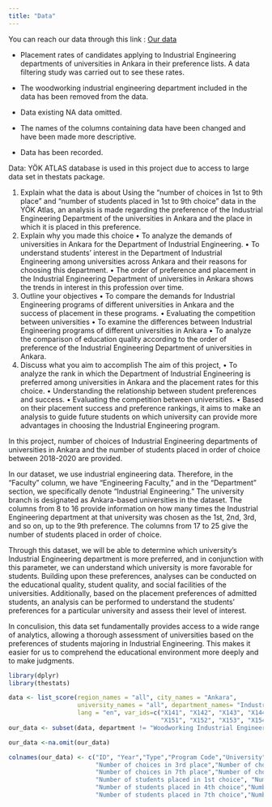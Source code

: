 ```yaml
---
title: "Data"
---
```


You can reach our data through this link : [Our data](https://github.com/emu-hacettepe-analytics/emu430-fall2023-team-emutrend_explorers/blob/master/ourdata.rda)

-   Placement rates of candidates applying to Industrial Engineering departments of universities in Ankara in their preference lists. A data filtering study was carried out to see these rates.

-   The woodworking industrial engineering department included in the data has been removed from the data.

-   Data existing NA data omitted.

-   The names of the columns containing data have been changed and have been made more descriptive.

-   Data has been recorded.

Data:  YÖK ATLAS database is used in this project due to access to large data set in thestats package.

1. Explain what the data is about
Using the "number of choices in 1st to 9th place" and "number of students placed in 1st to 9th choice" data in the YÖK Atlas, an analysis is made regarding the preference of the Industrial Engineering Department of the universities in Ankara and the place in which it is placed in this preference. 
2. Explain why you made this choice
• To analyze the demands of universities in Ankara for the Department of Industrial Engineering. 
• To understand students' interest in the Department of Industrial Engineering among universities across Ankara and their reasons for choosing this department.
• The order of preference and placement in the Industrial Engineering Department of universities in Ankara shows the trends in interest in this profession over time.
3. Outline your objectives
• To compare the demands for Industrial Engineering programs of different universities in Ankara and the success of placement in these programs.
• Evaluating the competition between universities
• To examine the differences between Industrial Engineering programs of different universities in Ankara
• To analyze the comparison of education quality according to the order of preference of the Industrial Engineering Department of universities in Ankara.
4. Discuss what you aim to accomplish
The aim of this project,
• To analyze the rank in which the Department of Industrial Engineering is preferred among universities in Ankara and the placement rates for this choice.
• Understanding the relationship between student preferences and success.
• Evaluating the competition between universities. 
• Based on their placement success and preference rankings, it aims to make an analysis to guide future students on which university can provide more advantages in choosing the Industrial Engineering program.


In this project, number of choices of Industrial Engineering departments of universities in Ankara and the number of students placed in order of choice between 2018-2020 are provided.

In our dataset, we use industrial engineering data. Therefore, in the "Faculty" column, we have "Engineering Faculty," and in the "Department" section, we specifically denote "Industrial Engineering." The university branch is designated as Ankara-based universities in the dataset.
The columns from 8 to 16 provide information on how many times the Industrial Engineering department at that university was chosen as the 1st, 2nd, 3rd, and so on, up to the 9th preference.
The columns from 17 to 25 give the number of students placed in order of choice.

Through this dataset, we will be able to determine which university's Industrial Engineering department is more preferred, and in conjunction with this parameter, we can understand which university is more favorable for students. Building upon these preferences, analyses can be conducted on the educational quality, student quality, and social facilities of the universities. Additionally, based on the placement preferences of admitted students, an analysis can be performed to understand the students' preferences for a particular university and assess their level of interest.

In conculision, this data set fundamentally provides access to a wide range of analytics, allowing a thorough assessment of universities based on the preferences of students majoring in Industrial Engineering. This makes it easier for us to comprehend the educational environment more deeply and to make judgments.

```r

library(dplyr)
library(thestats)

data <- list_score(region_names = "all", city_names = "Ankara",
                   university_names = "all", department_names= "Industrial Engineering",
                   lang = "en", var_ids=c("X141", "X142", "X143", "X144", "X145", "X146","X147", "X148", "X149", 
                                          "X151", "X152", "X153", "X154", "X155", "X156", "X157", "X158", "X159"))
our_data <- subset(data, department != "Woodworking Industrial Engineering")

our_data <-na.omit(our_data)

colnames(our_data) <- c("ID", "Year","Type","Program Code","University","Faculty","Department","Number of choices in 1st place","Number of choices in 2nd place",
                        "Number of choices in 3rd place","Number of choices in 4th place","Number of choices in 5th place","Number of choices in 6th place",
                        "Number of choices in 7th place","Number of choices in 8th place","Number of choices in 9th place",
                        "Number of students placed in 1st choice", "Number of students placed in 2nd choice", "Number of students placed in 3rd choice",
                        "Number of students placed in 4th choice","Number of students placed in 5th choice","Number of students placed in 6th choice",
                        "Number of students placed in 7th choice","Number of students placed in 8th choice","Number of students placed in 9th choice")

```
